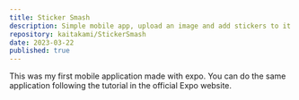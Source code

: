```yaml
---
title: Sticker Smash
description: Simple mobile app, upload an image and add stickers to it.
repository: kaitakami/StickerSmash
date: 2023-03-22
published: true
---
```



This was my first mobile application made with expo. You can do the same application following the tutorial in the official Expo website.

